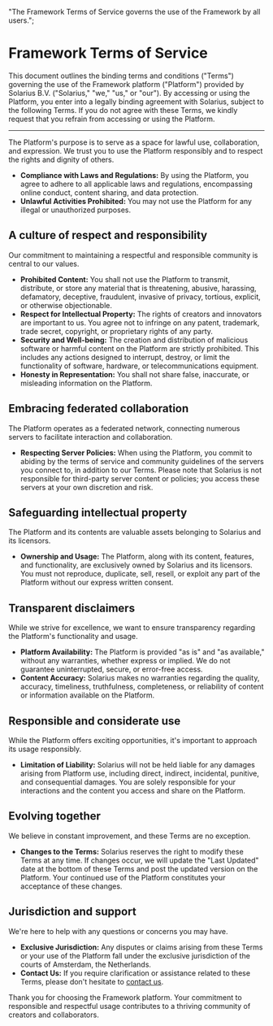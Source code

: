   "The Framework Terms of Service governs the use of the Framework by all users.";

# Framework Terms of Service

This document outlines the binding terms and conditions ("Terms") governing the use of the Framework platform ("Platform") provided by Solarius B.V. ("Solarius," "we," "us," or "our"). By accessing or using the Platform, you enter into a legally binding agreement with Solarius, subject to the following Terms. If you do not agree with these Terms, we kindly request that you refrain from accessing or using the Platform.

---

The Platform's purpose is to serve as a space for lawful use, collaboration, and expression. We trust you to use the Platform responsibly and to respect the rights and dignity of others.

- **Compliance with Laws and Regulations:** By using the Platform, you agree to adhere to all applicable laws and regulations, encompassing online conduct, content sharing, and data protection.
- **Unlawful Activities Prohibited:** You may not use the Platform for any illegal or unauthorized purposes.

## A culture of respect and responsibility

Our commitment to maintaining a respectful and responsible community is central to our values.

- **Prohibited Content:** You shall not use the Platform to transmit, distribute, or store any material that is threatening, abusive, harassing, defamatory, deceptive, fraudulent, invasive of privacy, tortious, explicit, or otherwise objectionable.
- **Respect for Intellectual Property:** The rights of creators and innovators are important to us. You agree not to infringe on any patent, trademark, trade secret, copyright, or proprietary rights of any party.
- **Security and Well-being:** The creation and distribution of malicious software or harmful content on the Platform are strictly prohibited. This includes any actions designed to interrupt, destroy, or limit the functionality of software, hardware, or telecommunications equipment.
- **Honesty in Representation:** You shall not share false, inaccurate, or misleading information on the Platform.

## Embracing federated collaboration

The Platform operates as a federated network, connecting numerous servers to facilitate interaction and collaboration.

- **Respecting Server Policies:** When using the Platform, you commit to abiding by the terms of service and community guidelines of the servers you connect to, in addition to our Terms. Please note that Solarius is not responsible for third-party server content or policies; you access these servers at your own discretion and risk.

## Safeguarding intellectual property

The Platform and its contents are valuable assets belonging to Solarius and its licensors.

- **Ownership and Usage:** The Platform, along with its content, features, and functionality, are exclusively owned by Solarius and its licensors. You must not reproduce, duplicate, sell, resell, or exploit any part of the Platform without our express written consent.

## Transparent disclaimers

While we strive for excellence, we want to ensure transparency regarding the Platform's functionality and usage.

- **Platform Availability:** The Platform is provided "as is" and "as available," without any warranties, whether express or implied. We do not guarantee uninterrupted, secure, or error-free access.
- **Content Accuracy:** Solarius makes no warranties regarding the quality, accuracy, timeliness, truthfulness, completeness, or reliability of content or information available on the Platform.

## Responsible and considerate use

While the Platform offers exciting opportunities, it's important to approach its usage responsibly.

- **Limitation of Liability:** Solarius will not be held liable for any damages arising from Platform use, including direct, indirect, incidental, punitive, and consequential damages. You are solely responsible for your interactions and the content you access and share on the Platform.

## Evolving together

We believe in constant improvement, and these Terms are no exception.

- **Changes to the Terms:** Solarius reserves the right to modify these Terms at any time. If changes occur, we will update the "Last Updated" date at the bottom of these Terms and post the updated version on the Platform. Your continued use of the Platform constitutes your acceptance of these changes.

## Jurisdiction and support

We're here to help with any questions or concerns you may have.

- **Exclusive Jurisdiction:** Any disputes or claims arising from these Terms or your use of the Platform fall under the exclusive jurisdiction of the courts of Amsterdam, the Netherlands.
- **Contact Us:** If you require clarification or assistance related to these Terms, please don't hesitate to [contact us](/support).

Thank you for choosing the Framework platform. Your commitment to responsible and respectful usage contributes to a thriving community of creators and collaborators.
